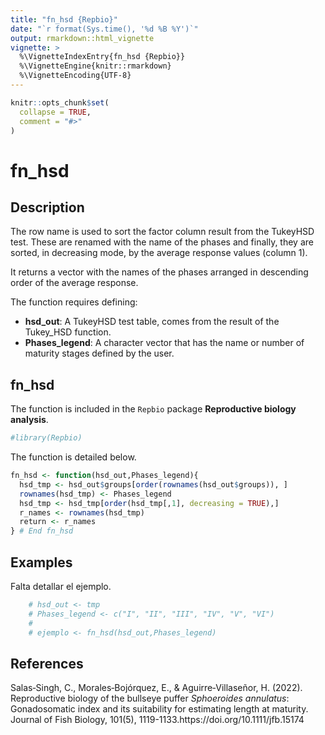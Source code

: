 ---
title: "fn_hsd {Repbio}"
date: "`r format(Sys.time(), '%d %B %Y')`"
output: rmarkdown::html_vignette
vignette: >
  %\VignetteIndexEntry{fn_hsd {Repbio}}
  %\VignetteEngine{knitr::rmarkdown}
  %\VignetteEncoding{UTF-8}
---

```{r, include = FALSE}
knitr::opts_chunk$set(
  collapse = TRUE,
  comment = "#>"
)
```

# fn_hsd

## Description

The row name is used to sort the factor column result from the TukeyHSD test. 
These are renamed with the name of the phases and finally, they are sorted, in 
decreasing mode, by the average response values (column 1).

It returns a vector with the names of the phases arranged in descending order of
the average response.


The function requires defining:

 * **hsd_out**: A TukeyHSD test table, comes from the result of the Tukey_HSD function. 
 * **Phases_legend**: A character vector that has the name or number of maturity stages defined by the user.

## fn_hsd

The function is included in the `Repbio` package **Reproductive biology analysis**.


```{r setup}
#library(Repbio)
```


The function is detailed below.

```{r, warning=FALSE, message=FALSE}
fn_hsd <- function(hsd_out,Phases_legend){
  hsd_tmp <- hsd_out$groups[order(rownames(hsd_out$groups)), ]
  rownames(hsd_tmp) <- Phases_legend
  hsd_tmp <- hsd_tmp[order(hsd_tmp[,1], decreasing = TRUE),]
  r_names <- rownames(hsd_tmp)
  return <- r_names
} # End fn_hsd
```


## Examples

Falta detallar el ejemplo.

```{r, warning=FALSE, message=FALSE, results='asis'}
    # hsd_out <- tmp
    # Phases_legend <- c("I", "II", "III", "IV", "V", "VI")
    # 
    # ejemplo <- fn_hsd(hsd_out,Phases_legend)
```


## References

Salas‐Singh, C., Morales‐Bojórquez, E., & Aguirre‐Villaseñor, H. (2022). Reproductive biology of the bullseye puffer *Sphoeroides annulatus*: Gonadosomatic index and its suitability for estimating length at maturity. Journal of Fish Biology, 101(5), 1119-1133.https://doi.org/10.1111/jfb.15174
